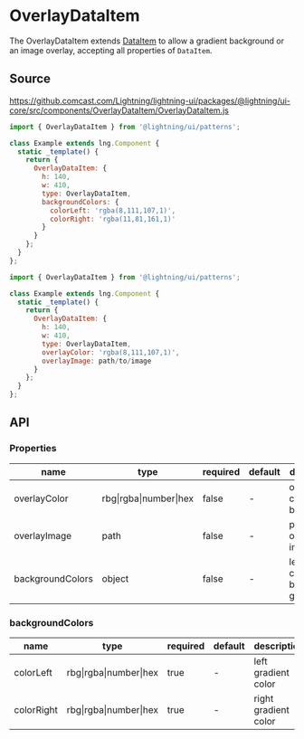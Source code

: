 
# OverlayDataItem

The OverlayDataItem extends [DataItem](?path=/story/patterns-dataitem--basic) to allow a gradient background or an image overlay, accepting all properties of `DataItem`.

## Source

https://github.comcast.com/Lightning/lightning-ui/packages/@lightning/ui-core/src/components/OverlayDataItem/OverlayDataItem.js

```js
import { OverlayDataItem } from '@lightning/ui/patterns';

class Example extends lng.Component {
  static _template() {
    return {
      OverlayDataItem: {
        h: 140,
        w: 410,
        type: OverlayDataItem,
        backgroundColors: {
          colorLeft: 'rgba(8,111,107,1)',
          colorRight: 'rgba(11,81,161,1)'
        }
      }
    };
  }
};
```

<Canvas>
  <Story id="patterns-overlaydataitem--gradient" />
</Canvas>


```js
import { OverlayDataItem } from '@lightning/ui/patterns';

class Example extends lng.Component {
  static _template() {
    return {
      OverlayDataItem: {
        h: 140,
        w: 410,
        type: OverlayDataItem,
        overlayColor: 'rgba(8,111,107,1)',
        overlayImage: path/to/image
      }
    };
  }
};
```

<Canvas>
  <Story id="patterns-overlaydataitem--image" />
</Canvas>


## API

### Properties

name|type|required|default|description
--|--|--|--|--
overlayColor|rbg\|rgba\|number\|hex|false|-|overlay color for background
overlayImage|path|false|-|path to overlay image src
backgroundColors|object|false|-|left/right colors for background gradient

### backgroundColors

name|type|required|default|description
--|--|--|--|--
colorLeft|rbg\|rgba\|number\|hex|true|-|left gradient color
colorRight|rbg\|rgba\|number\|hex|true|-|right gradient color
